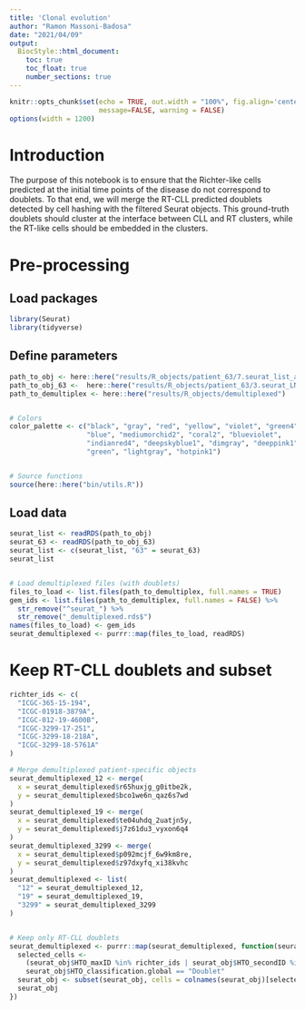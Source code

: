 ```yaml
---
title: 'Clonal evolution'
author: "Ramon Massoni-Badosa"
date: "2021/04/09"
output: 
  BiocStyle::html_document:
    toc: true
    toc_float: true
    number_sections: true
---
```


```r
knitr::opts_chunk$set(echo = TRUE, out.width = "100%", fig.align='center', 
                      message=FALSE, warning = FALSE)
options(width = 1200)
```


# Introduction

The purpose of this notebook is to ensure that the Richter-like cells predicted at the initial time points of the disease do not correspond to doublets. To that end, we will merge the RT-CLL predicted doublets detected by cell hashing with the filtered Seurat objects. This ground-truth doublets should cluster at the interface between CLL and RT clusters, while the RT-like cells should be embedded in the clusters.


# Pre-processing

## Load packages

```r
library(Seurat)
library(tidyverse)
```


## Define parameters

```r
path_to_obj <- here::here("results/R_objects/patient_63/7.seurat_list_annotated_reprocessed.rds")
path_to_obj_63 <-  here::here("results/R_objects/patient_63/3.seurat_LN_annotated.rds")
path_to_demultiplex <- here::here("results/R_objects/demultiplexed")


# Colors
color_palette <- c("black", "gray", "red", "yellow", "violet", "green4",
                   "blue", "mediumorchid2", "coral2", "blueviolet",
                   "indianred4", "deepskyblue1", "dimgray", "deeppink1",
                   "green", "lightgray", "hotpink1")


# Source functions
source(here::here("bin/utils.R"))
```


## Load data

```r
seurat_list <- readRDS(path_to_obj)
seurat_63 <- readRDS(path_to_obj_63)
seurat_list <- c(seurat_list, "63" = seurat_63)
seurat_list


# Load demultiplexed files (with doublets)
files_to_load <- list.files(path_to_demultiplex, full.names = TRUE)
gem_ids <- list.files(path_to_demultiplex, full.names = FALSE) %>%
  str_remove("^seurat_") %>%
  str_remove("_demultiplexed.rds$")
names(files_to_load) <- gem_ids
seurat_demultiplexed <- purrr::map(files_to_load, readRDS)
```


# Keep RT-CLL doublets and subset

```r
richter_ids <- c(
  "ICGC-365-15-194",
  "ICGC-01918-3879A",
  "ICGC-012-19-4600B",
  "ICGC-3299-17-251",
  "ICGC-3299-18-218A",
  "ICGC-3299-18-5761A"
)

# Merge demultiplexed patient-specific objects
seurat_demultiplexed_12 <- merge(
  x = seurat_demultiplexed$r65huxjg_g0itbe2k,
  y = seurat_demultiplexed$bco1we6n_qaz6s7wd
)
seurat_demultiplexed_19 <- merge(
  x = seurat_demultiplexed$te04uhdq_2uatjn5y,
  y = seurat_demultiplexed$j7z61du3_vyxon6q4
)
seurat_demultiplexed_3299 <- merge(
  x = seurat_demultiplexed$p092mcjf_6w9km8re,
  y = seurat_demultiplexed$z97dxyfq_xi38kvhc
)
seurat_demultiplexed <- list(
  "12" = seurat_demultiplexed_12,
  "19" = seurat_demultiplexed_19,
  "3299" = seurat_demultiplexed_3299
)


# Keep only RT-CLL doublets
seurat_demultiplexed <- purrr::map(seurat_demultiplexed, function(seurat_obj) {
  selected_cells <- 
    (seurat_obj$HTO_maxID %in% richter_ids | seurat_obj$HTO_secondID %in% richter_ids) &
    seurat_obj$HTO_classification.global == "Doublet"
  seurat_obj <- subset(seurat_obj, cells = colnames(seurat_obj)[selected_cells])
  seurat_obj
})
```

